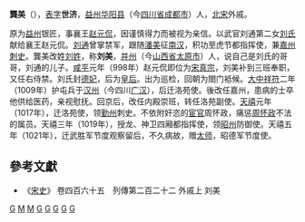 '''龔美'''（{{bd|962年||1021年||}}），[[表字|表字]]'''世济'''，[[益州|益州]][[华阳县_(乾元)|华阳县]]（今[[四川省|四川省]][[成都市|成都市]]）人，[[北宋|北宋]]外戚。

原为[[益州|益州]]银匠，事襄王[[宋真宗|赵元侃]]，因谨慎得力而被视为亲信。以武官刘通第二女[[章献皇后|刘氏]]献给襄王赵元侃。[[刘通_(北宋)|刘通]]曾掌禁军，跟随[[潘美|潘美]]征[[南汉|南汉]]，积功至虎节都指挥使，兼[[嘉州_(北周)|嘉州]][[刺史|刺史]]。龔美改姓[[刘姓|刘姓]]，称'''刘美'''，[[并州|并州]]（今[[山西省|山西省]][[太原市|太原市]]）人，说自己是刘氏的哥哥，刘通的儿子。[[咸平|咸平]]元年（998年）赵元侃即位为[[宋真宗|宋真宗]]，刘美补到三班奉职，又任右侍禁。刘氏封[[德妃|德妃]]，后为[[皇后|皇后]]。出为巡检，回朝为閤门袛候。[[大中祥符|大中祥符]]二年（1009年）护屯兵于[[汉州|汉州]]（今四川[[广汉市|广汉]]），后迁洛苑使。後改任嘉州，患病的士卒他供给医药，亲视慰抚。回京后，改任内殿崇班，转任洛苑副使。[[天禧_(北宋)|天禧]]元年（1017年），迁洛苑使，领[[勤州|勤州]]刺史。不依附奸恣的[[宦官|宦官]]周怀政，痛惩[[周懷政|周怀政]]不法的属员。天禧三年（1019年），授龙、神卫四厢都指挥使，领[[昭州|昭州]]防御使。天禧五年（1021年），迁武胜军节度观察留后，不久病故，赠[[太师|太师]]，昭德军节度使。

== 參考文獻 ==
*《[[宋史|宋史]]》 卷四百六十五　列傳第二百二十二 外戚上 刘美

[[Category:宋朝节度使|G]]
[[Category:刘姓|M]]
[[Category:龚姓|M]]
[[Category:成都人|G]]
[[Category:太原人|G]]
[[Category:宋朝追赠太师|G]]
[[Category:北宋刺史|G]]
[[Category:宋朝外戚|G]]